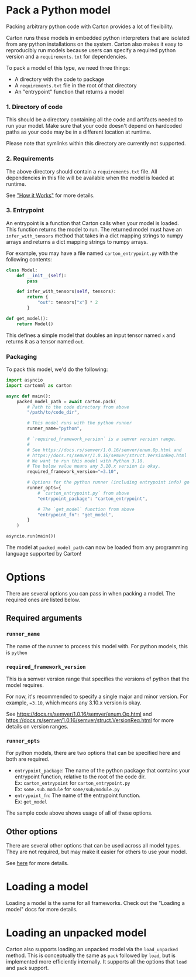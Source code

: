 # Pack a Python model

Packing arbitrary python code with Carton provides a lot of flexibility.

Carton runs these models in embedded python interpreters that are isolated from any python installations on the system. Carton also makes it easy to reproducibly run models because users can specify a required python version and a `requirements.txt` for dependencies.

To pack a model of this type, we need three things:

- A directory with the code to package
- A `requirements.txt` file in the root of that directory
- An "entrypoint" function that returns a model


### 1. Directory of code

This should be a directory containing all the code and artifacts needed to run your model. Make sure that your code doesn't depend on hardcoded paths as your code may be in a different location at runtime.

Please note that symlinks within this directory are currently not supported.

### 2. Requirements

The above directory should contain a `requirements.txt` file. All dependencies in this file will be available when the model is loaded at runtime.

See ["How it Works"](https://github.com/VivekPanyam/carton/blob/main/source/carton-runner-py/README.md#how-it-works) for more details.

### 3. Entrypoint

An entrypoint is a function that Carton calls when your model is loaded. This function returns the model to run. The returned model must have an `infer_with_tensors` method that takes in a dict mapping strings to numpy arrays and returns a dict mapping strings to numpy arrays.

For example, you may have a file named `carton_entrypoint.py` with the following contents:

```python withLineNumbers highlight='5-8'
class Model:
    def __init__(self):
        pass

    def infer_with_tensors(self, tensors):
        return {
            "out": tensors["x"] * 2
        }

def get_model():
    return Model()
```

This defines a simple model that doubles an input tensor named `x` and returns it as a tensor named `out`.

### Packaging

To pack this model, we'd do the following:

```python
import asyncio
import cartonml as carton

async def main():
    packed_model_path = await carton.pack(
        # Path to the code directory from above
        "/path/to/code_dir",

        # This model runs with the python runner
        runner_name="python",

        # `required_framework_version` is a semver version range.
        #
        # See https://docs.rs/semver/1.0.16/semver/enum.Op.html and
        # https://docs.rs/semver/1.0.16/semver/struct.VersionReq.html
        # We want to run this model with Python 3.10.
        # The below value means any 3.10.x version is okay.
        required_framework_version="=3.10",

        # Options for the python runner (including entrypoint info) go here
        runner_opts={
            # `carton_entrypoint.py` from above
            "entrypoint_package": "carton_entrypoint",

            # The `get_model` function from above
            "entrypoint_fn": "get_model",
        }
    )

asyncio.run(main())
```

The model at `packed_model_path` can now be loaded from any programming language supported by Carton!

# Options

There are several options you can pass in when packing a model. The required ones are listed below.

## Required arguments

### `runner_name`

The name of the runner to process this model with. For python models, this is `python`

### `required_framework_version`

This is a semver version range that specifies the versions of python that the model requires.

For now, it's recommended to specify a single major and minor version. For example, `=3.10`, which means any 3.10.x version is okay.

See https://docs.rs/semver/1.0.16/semver/enum.Op.html and https://docs.rs/semver/1.0.16/semver/struct.VersionReq.html for more details on version ranges.

### `runner_opts`

For python models, there are two options that can be specified here and both are required.

- `entrypoint_package`: The name of the python package that contains your entrypoint function, relative to the root of the code dir. <br/>Ex: `carton_entrypoint` for `carton_entrypoint.py` <br/>Ex: `some.sub.module` for `some/sub/module.py`
- `entrypoint_fn`: The name of the entrypoint function.<br/>Ex: `get_model`

The sample code above shows usage of all of these options.

## Other options

There are several other options that can be used across all model types. They are not required, but may make it easier for others to use your model.

See [here](/docs/packing/options) for more details.

# Loading a model

Loading a model is the same for all frameworks. Check out the "Loading a model" docs for more details.

# Loading an unpacked model

Carton also supports loading an unpacked model via the `load_unpacked` method. This is conceptually the same as `pack` followed by `load`, but is implemented more efficiently internally. It supports all the options that `load` and `pack` support.

